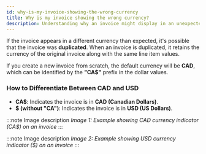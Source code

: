 ```yaml
---
id: why-is-my-invoice-showing-the-wrong-currency
title: Why is my invoice showing the wrong currency?
description: Understanding why an invoice might display in an unexpected currency.
---
```


If the invoice appears in a different currency than expected, it's possible that the invoice was **duplicated**. When an invoice is duplicated, it retains the currency of the original invoice along with the same line item values.

If you create a new invoice from scratch, the default currency will be **CAD**, which can be identified by the **"CA$"** prefix in the dollar values.

### How to Differentiate Between CAD and USD

- **CA$**: Indicates the invoice is in **CAD (Canadian Dollars)**.  
- **$ (without "CA")**: Indicates the invoice is in **USD (US Dollars)**.  

:::note Image description
*Image 1: Example showing CAD currency indicator (CA$) on an invoice*
:::

:::note Image description
*Image 2: Example showing USD currency indicator ($) on an invoice*
:::